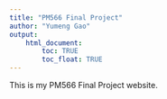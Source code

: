 ```yaml
---
title: "PM566 Final Project"
author: "Yumeng Gao"
output: 
    html_document:
        toc: TRUE
        toc_float: TRUE
---
```


This is my PM566 Final Project website.
